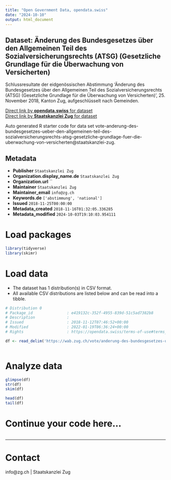 ```yaml
---
title: "Open Government Data, opendata.swiss"
date: "2024-10-10"
output: html_document
---
```


## Dataset: Änderung des Bundesgesetzes über den Allgemeinen Teil des Sozialversicherungsrechts (ATSG) (Gesetzliche Grundlage für die Überwachung von Versicherten)

Schlussresultate der eidgenössischen Abstimmung 'Änderung des Bundesgesetzes über den Allgemeinen Teil des Sozialversicherungsrechts (ATSG) (Gesetzliche Grundlage für die Überwachung von Versicherten)', 25. November 2018, Kanton Zug, aufgeschlüsselt nach Gemeinden.

[Direct link by **opendata.swiss** for dataset](https://opendata.swiss/de/dataset/anderung-des-bundesgesetzes-uber-den-allgemeinen-teil-des-sozialversicherungsrechts-atsg-gesetz)<br>
[Direct link by **Staatskanzlei Zug** for dataset](https://wab.zug.ch/vote/anderung-des-bundesgesetzes-ueber-den-allgemeinen-teil-des-sozialversicherungsrechts-atsg-gesetzliche-grundlage-fuer-die-uberwachung-von-versicherten/data)

Auto generated R starter code for data set vote-anderung-des-bundesgesetzes-ueber-den-allgemeinen-teil-des-sozialversicherungsrechts-atsg-gesetzliche-grundlage-fuer-die-uberwachung-von-versicherten@staatskanzlei-zug.

## Metadata

- **Publisher** `Staatskanzlei Zug`
- **Organization.display_name.de** `Staatskanzlei Zug`
- **Organization.url** ``
- **Maintainer** `Staatskanzlei Zug`
- **Maintainer_email** `info@zg.ch`
- **Keywords.de** `['abstimmung', 'national']`
- **Issued** `2018-11-25T00:00:00`
- **Metadata_created** `2018-11-16T01:32:05.336285`
- **Metadata_modified** `2024-10-03T19:10:03.954111`


# Load packages

```r

library(tidyverse)
library(skimr)

```

# Load data

-   The dataset has 1 distribution(s) in CSV format.
-   All available CSV distributions are listed below and can be read into a tibble.

```r

# Distribution 0
# Package_id               : e419132c-352f-4955-839d-51c5ad7382b8
# Description              : 
# Issued                   : 2018-11-12T07:46:52+00:00
# Modified                 : 2022-01-19T06:36:24+00:00
# Rights                   : https://opendata.swiss/terms-of-use#terms_by

df <- read_delim('https://wab.zug.ch/vote/anderung-des-bundesgesetzes-ueber-den-allgemeinen-teil-des-sozialversicherungsrechts-atsg-gesetzliche-grundlage-fuer-die-uberwachung-von-versicherten/data-csv')



```

# Analyze data

```r

glimpse(df)
str(df)
skim(df)

head(df)
tail(df)

```

# Continue your code here...

```r

```

------------------------------------------------------------------------

# Contact

info@zg.ch | Staatskanzlei Zug
